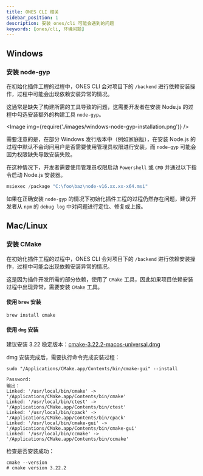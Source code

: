 ```yaml
---
title: ONES CLI 相关
sidebar_position: 1
description: 安装 ones/cli 可能会遇到的问题
keywords: [ones/cli, 环境问题]
---
```



## Windows

### 安装 node-gyp

在初始化插件工程的过程中，ONES CLI 会对项目下的 `/backend` 进行依赖安装操作，过程中可能会出现依赖安装异常的情况。

这通常是缺失了构建所需的工具导致的问题，这需要开发者在安装 Node.js 的过程中勾选安装额外的构建工具 `node-gyp`。

<Image img={require('./images/windows-node-gyp-installation.png')} />

需要注意的是，在部分 Windows 发行版本中（例如家庭版），在安装 Node.js 的过程中默认不会询问用户是否需要使用管理员权限进行安装，而 `node-gyp` 可能会因为权限缺失导致安装失败。

在这种情况下，开发者需要使用管理员权限启动 `Powershell` 或 `CMD` 并通过以下指令启动 Node.js 安装器。

```Powershell
msiexec /package "C:\foo\baz\node-v16.xx.xx-x64.msi"
```

如果在正确安装 `node-gyp` 的情况下初始化插件工程的过程仍然存在问题，建议开发者从 `npm` 的 `debug log` 中对问题进行定位、修复或上报。

## Mac/Linux

### 安装 CMake

在初始化插件工程的过程中，ONES CLI 会对项目下的 `/backend` 进行依赖安装操作，过程中可能会出现依赖安装异常的情况。

这是因为插件开发所需的部分依赖，使用了 `CMake` 工具，因此如果项目依赖安装过程中出现异常，需要安装 `CMake` 工具。

#### 使用 `brew` 安装

```bash
brew install cmake
```

#### 使用 `dmg` 安装

建议安装 3.22 稳定版本：[cmake-3.22.2-macos-universal.dmg](https://github.com/Kitware/CMake/releases/download/v3.22.2/cmake-3.22.2-macos-universal.dmg)

dmg 安装完成后，需要执行命令完成安装过程：

```
sudo "/Applications/CMake.app/Contents/bin/cmake-gui" --install
```

```
Password:
输出：
Linked: '/usr/local/bin/cmake' -> '/Applications/CMake.app/Contents/bin/cmake'
Linked: '/usr/local/bin/ctest' -> '/Applications/CMake.app/Contents/bin/ctest'
Linked: '/usr/local/bin/cpack' -> '/Applications/CMake.app/Contents/bin/cpack'
Linked: '/usr/local/bin/cmake-gui' -> '/Applications/CMake.app/Contents/bin/cmake-gui'
Linked: '/usr/local/bin/ccmake' -> '/Applications/CMake.app/Contents/bin/ccmake'
```

检查是否安装成功：

```
cmake --version
# cmake version 3.22.2
```
